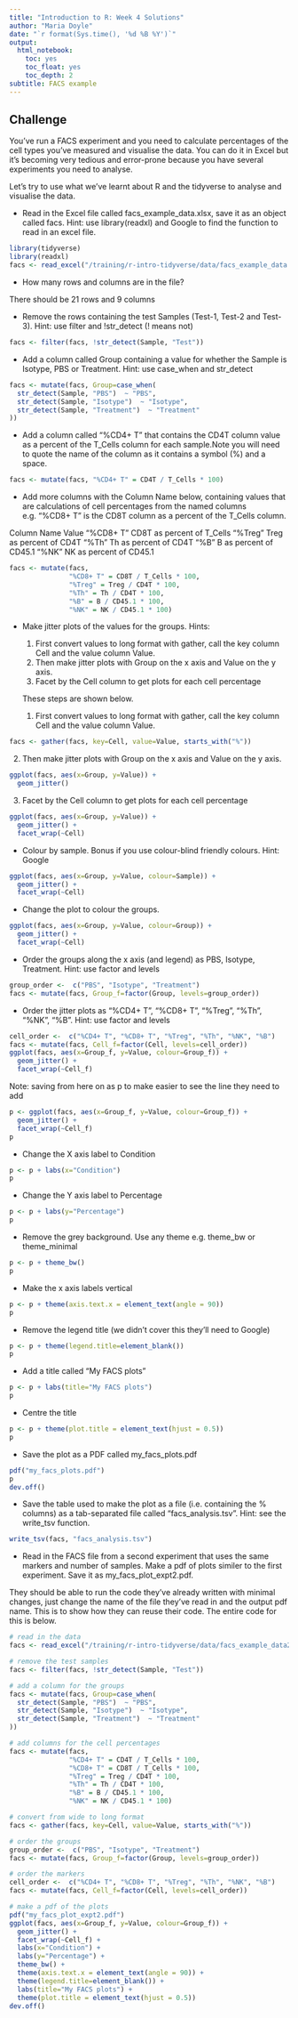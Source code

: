 ```yaml
---
title: "Introduction to R: Week 4 Solutions"
author: "Maria Doyle"
date: "`r format(Sys.time(), '%d %B %Y')`"
output: 
  html_notebook:
    toc: yes
    toc_float: yes
    toc_depth: 2
subtitle: FACS example
---
```


## Challenge

You've run a FACS experiment and you need to calculate percentages of the cell types you've measured and visualise the data. You can do it in Excel but it's becoming very tedious and error-prone because you have several experiments you need to analyse.

Let's try to use what we've learnt about R and the tidyverse to analyse and visualise the data.

* Read in the Excel file called facs_example_data.xlsx, save it as an object called facs. Hint: use library(readxl) and Google to find the function to read in an excel file.

```r
library(tidyverse)
library(readxl)
facs <- read_excel("/training/r-intro-tidyverse/data/facs_example_data.xlsx")
```


* How many rows and columns are in the file?

There should be 21 rows and 9 columns

* Remove the rows containing the test Samples (Test-1, Test-2 and Test-3). Hint: use filter and !str_detect (! means not)
```r
facs <- filter(facs, !str_detect(Sample, "Test"))
```

* Add a column called Group containing a value for whether the Sample is Isotype, PBS or Treatment. Hint: use case_when and str_detect

```r
facs <- mutate(facs, Group=case_when(
  str_detect(Sample, "PBS")  ~ "PBS",
  str_detect(Sample, "Isotype")  ~ "Isotype",
  str_detect(Sample, "Treatment")  ~ "Treatment"
))
```


* Add a column called "%CD4+ T" that contains the CD4T column value as a percent of the T_Cells column for each sample.Note you will need to quote the name of the column as it contains a symbol (%) and a space.

```r
facs <- mutate(facs, "%CD4+ T" = CD4T / T_Cells * 100)
```
 
* Add more columns with the Column Name below, containing values that are calculations of cell percentages from the named columns e.g. "%CD8+ T" is the CD8T column as a percent of the T_Cells column.

Column Name    Value
"%CD8+ T"      CD8T as percent of T_Cells
"%Treg"        Treg as percent of CD4T
"%Th"          Th as percent of CD4T
"%B"           B as percent of CD45.1
"%NK"          NK as percent of CD45.1


```r
facs <- mutate(facs,
               "%CD8+ T" = CD8T / T_Cells * 100,
               "%Treg" = Treg / CD4T * 100,
               "%Th" = Th / CD4T * 100,
               "%B" = B / CD45.1 * 100,
               "%NK" = NK / CD45.1 * 100)
``` 

* Make jitter plots of the values for the groups. Hints: 
  1. First convert values to long format with gather, call the key column Cell and the value column Value. 
  2. Then make jitter plots with Group on the x axis and Value on the y axis. 
  3. Facet by the Cell column to get plots for each cell percentage
  
  These steps are shown below.
 
  1. First convert values to long format with gather, call the key column Cell and the value column Value. 
 
```r
facs <- gather(facs, key=Cell, value=Value, starts_with("%"))
```

  2. Then make jitter plots with Group on the x axis and Value on the y axis. 

```r
ggplot(facs, aes(x=Group, y=Value)) +
  geom_jitter()
```
  3. Facet by the Cell column to get plots for each cell percentage

```r
ggplot(facs, aes(x=Group, y=Value)) +
  geom_jitter() +
  facet_wrap(~Cell)
```

* Colour by sample. Bonus if you use colour-blind friendly colours. Hint: Google
```r
ggplot(facs, aes(x=Group, y=Value, colour=Sample)) +
  geom_jitter() +
  facet_wrap(~Cell)
```

* Change the plot to colour the groups. 

```r
ggplot(facs, aes(x=Group, y=Value, colour=Group)) +
  geom_jitter() +
  facet_wrap(~Cell)
```

* Order the groups along the x axis (and legend) as PBS, Isotype, Treatment. Hint: use factor and levels

```r
group_order <-  c("PBS", "Isotype", "Treatment")
facs <- mutate(facs, Group_f=factor(Group, levels=group_order))
```

* Order the jitter plots as "%CD4+ T", "%CD8+ T", "%Treg", "%Th", "%NK", "%B". Hint: use factor and levels

```r
cell_order <-  c("%CD4+ T", "%CD8+ T", "%Treg", "%Th", "%NK", "%B")
facs <- mutate(facs, Cell_f=factor(Cell, levels=cell_order))
ggplot(facs, aes(x=Group_f, y=Value, colour=Group_f)) +
  geom_jitter() +
  facet_wrap(~Cell_f)
```

 Note: saving from here on as p to make easier to see the line they need to add

```r
p <- ggplot(facs, aes(x=Group_f, y=Value, colour=Group_f)) +
  geom_jitter() +
  facet_wrap(~Cell_f)
p
```

* Change the X axis label to Condition

```r
p <- p + labs(x="Condition")
p
```

* Change the Y axis label to Percentage

```r
p <- p + labs(y="Percentage")
p
```

* Remove the grey background. Use any theme e.g. theme_bw or theme_minimal

```r
p <- p + theme_bw()
p
```

* Make the x axis labels vertical

```r
p <- p + theme(axis.text.x = element_text(angle = 90))
p
```

* Remove the legend title (we didn't cover this they'll need to Google)

```r
p <- p + theme(legend.title=element_blank())
p
```

* Add a title called "My FACS plots"

```r
p <- p + labs(title="My FACS plots")
p
```

* Centre the title

```r
p <- p + theme(plot.title = element_text(hjust = 0.5))
p
```

* Save the plot as a PDF called my_facs_plots.pdf

```r
pdf("my_facs_plots.pdf")
p
dev.off()
```

* Save the table used to make the plot as a file (i.e. containing the % columns) as a tab-separated file called "facs_analysis.tsv". Hint: see the write_tsv function.
```r
write_tsv(facs, "facs_analysis.tsv")
```

* Read in the FACS file from a second experiment that uses the same markers and number of samples. Make a pdf of plots similer to the first experiment. Save it as my_facs_plot_expt2.pdf.

They should be able to run the code they've already written with minimal changes, just change the name of the file they've read in and the output pdf name. This is to show how they can reuse their code. The entire code for this is below.
```r
# read in the data
facs <- read_excel("/training/r-intro-tidyverse/data/facs_example_data2.xlsx")

# remove the test samples
facs <- filter(facs, !str_detect(Sample, "Test"))

# add a column for the groups
facs <- mutate(facs, Group=case_when(
  str_detect(Sample, "PBS")  ~ "PBS",
  str_detect(Sample, "Isotype")  ~ "Isotype",
  str_detect(Sample, "Treatment")  ~ "Treatment"
))

# add columns for the cell percentages
facs <- mutate(facs, 
               "%CD4+ T" = CD4T / T_Cells * 100,
               "%CD8+ T" = CD8T / T_Cells * 100,
               "%Treg" = Treg / CD4T * 100,
               "%Th" = Th / CD4T * 100,
               "%B" = B / CD45.1 * 100,
               "%NK" = NK / CD45.1 * 100)

# convert from wide to long format
facs <- gather(facs, key=Cell, value=Value, starts_with("%"))

# order the groups
group_order <-  c("PBS", "Isotype", "Treatment")
facs <- mutate(facs, Group_f=factor(Group, levels=group_order))

# order the markers
cell_order <-  c("%CD4+ T", "%CD8+ T", "%Treg", "%Th", "%NK", "%B")
facs <- mutate(facs, Cell_f=factor(Cell, levels=cell_order))

# make a pdf of the plots
pdf("my_facs_plot_expt2.pdf")
ggplot(facs, aes(x=Group_f, y=Value, colour=Group_f)) +
  geom_jitter() +
  facet_wrap(~Cell_f) + 
  labs(x="Condition") +
  labs(y="Percentage") +
  theme_bw() +
  theme(axis.text.x = element_text(angle = 90)) +
  theme(legend.title=element_blank()) +
  labs(title="My FACS plots") +
  theme(plot.title = element_text(hjust = 0.5))
dev.off()
```

